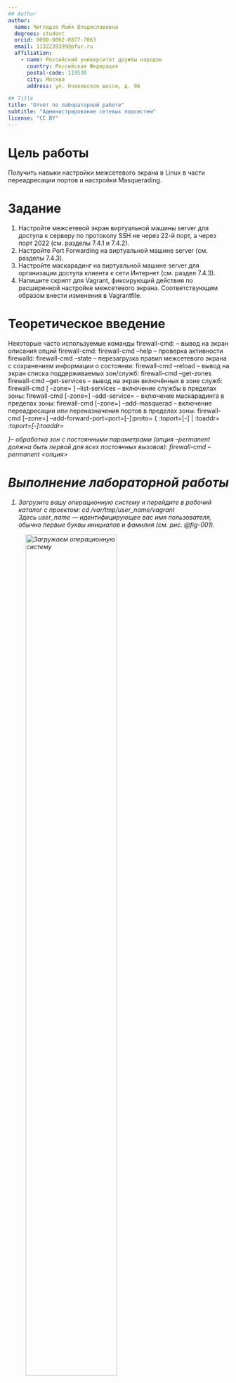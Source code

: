 ```yaml
---
## Author
author:
  name: Чигладзе Майя Владиславовна
  degrees: student
  orcid: 0000-0002-0877-7063
  email: 1132239399@pfur.ru
  affiliation:
    - name: Российский университет дружбы народов
      country: Российская Федерация
      postal-code: 119530
      city: Москва
      address: ул. Очаковское шоссе, д. 9А

## Title
title: "Отчёт по лабораторной работе"
subtitle: "Администрирование сетевых подсистем"
license: "CC BY"
---
```


# Цель работы

Получить навыки настройки межсетевого экрана в Linux в части переадресации
портов и настройки Masquerading.

# Задание

1. Настройте межсетевой экран виртуальной машины server для доступа к серверу
по протоколу SSH не через 22-й порт, а через порт 2022 (см. разделы 7.4.1 и 7.4.2).
2. Настройте Port Forwarding на виртуальной машине server (см. разделы 7.4.3).
4. Настройте маскарадинг на виртуальной машине server для организации доступа
клиента к сети Интернет (см. раздел 7.4.3).
4. Напишите скрипт для Vagrant, фиксирующий действия по расширенной настройке
межсетевого экрана. Соответствующим образом внести изменения в Vagrantfile.

# Теоретическое введение

Некоторые часто используемые команды firewall-cmd:
– вывод на экран описания опций firewall-cmd:
firewall-cmd --help
– проверка активности firewalld:
firewall-cmd --state
– перезагрузка правил межсетевого экрана с сохранением информации о состоянии:
firewall-cmd --reload
– вывод на экран списка поддерживаемых зон/служб:
firewall-cmd --get-zones
firewall-cmd --get-services
– вывод на экран включённых в зоне служб:
firewall-cmd [ --zone=<zone> ] --list-services
– включение службы в пределах зоны:
firewall-cmd [--zone=<zone>] --add-service=<service>
– включение маскарадинга в пределах зоны:
firewall-cmd [--zone=<zone>] --add-masquerad
– включение переадресации или переназначения портов в пределах зоны:
firewall-cmd [--zone=<zone>]
--add-forward-port=port=<port>[-<port>]:proto=<protocol> {
:toport=<port>[-<port>] | :toaddr=<address> |
:toport=<port>[-<port>]:toaddr=<address> }– обработка зон с постоянными параметрами (опция --permanent должна быть первой
для всех постоянных вызовов):
firewall-cmd --permanent <опция>

# Выполнение лабораторной работы

1. Загрузите вашу операционную систему и перейдите в рабочий каталог с проектом:
cd /var/tmp/user_name/vagrant  
Здесь user_name — идентифицирующее вас имя пользователя, обычно первые буквы
инициалов и фамилия (см. рис. @fig-001).

![Загружаем операционную систему](image/1.jpg){#fig-001 width=70%}

2. Запустите виртуальную машину server:
make server-up  
(или, если вы работаете под ОС Windows, то `vagrant up server`) (см. рис. @fig-002).

![Запускаем ВМ](image/2.jpg){#fig-002 width=70%}

3. На виртуальной машине server войдите под вашим пользователем и откройте терминал.
Перейдите в режим суперпользователя (см. рис. @fig-003).

![Входим в суперпользователя](image/3.jpg){#fig-003 width=70%}

4. На основе существующего файла описания службы ssh создайте файл с собственным описанием (см. рис. @fig-004).

![Создаем файл](image/4.jpg){#fig-004 width=70%}

5. Посмотрите содержимое файла службы:
cat /etc/firewalld/services/ssh-custom.xml ([рис. @fig-005]).

![Смотрим содержимое файла службы](image/5.jpg){#fig-005 width=70%}

Объяснение:
1.  XML-формат: Все файлы служб firewalld должны быть валидными XML-документами.
2.  Корневой элемент <service>: Каждый файл должен содержать один корневой элемент <service>.
3.  Обязательные и необязательные элементы: <short> и <description> являются рекомендуемыми, но не строго обязательными для функциональности. <port> (или <source-port>, <protocol>, <icmp-block>, <icmp-type>, <module>, <destination>) - это функциональные элементы, которые определяют, какой трафик разрешен.
4.  Атрибуты: Многие элементы (например, <port>) используют атрибуты для более детального определения параметров (например, protocol, port).
5.  Именование файлов: Имя файла XML (без расширения .xml) становится именем службы, которое используется в firewall-cmd (например, ssh-custom.xml определяет службу с именем ssh-custom).

6. Откройте файл описания службы на редактирование и замените порт 22 на новый
порт (2022):
<port protocol="tcp" port="2022"/>
В этом же файле скорректируйте описание службы для демонстрации, укажите, что
это модифицированный файл службы ([рис. @fig-006]).

![Открываем файл на редактирование](image/6.jpg){#fig-006 width=70%}

7. Просмотрите список доступных FirewallD служб:
firewall-cmd --get-services
Обратите внимание, что новая служба ещё не отображается в списке ([рис. @fig-007]).

![Смотрим список доступных служб](image/7.jpg){#fig-007 width=70%}

8. Перегрузите правила межсетевого экрана с сохранением информации о состоянии
и вновь выведите на экран список служб, а также список активных служб ([рис. @fig-008]).

![Перезагружаем правила межсетевого экрана](image/8.jpg){#fig-008 width=70%}

9. Добавьте новую службу в FirewallD и выведите на экран список активных служб  ([рис. @fig-009]).

![Добавляем новую службу](image/9.jpg){#fig-009 width=70%}

10. Если служба успешно добавлена в FirewallD, то перегрузите правила межсетевого
экрана с сохранением информации о состоянии ([рис. @fig-010]).

![Перезагружаем правила экрана](image/10.jpg){#fig-010 width=70%}

## Перенаправление портов

1. Организуйте на сервере переадресацию с порта 2022 на порт 22 ([рис. @fig-021]).

![Организовываем на сервере переадресацию с порта на порт](image/2.1.jpg){#fig-021 width=70%}

2. На клиенте попробуйте получить доступ по SSH к серверу через порт 2022:
ssh -p 2022 user@server.user.net
(вместо user укажите свой логин)([рис. @fig-032]).

![Пробуем получить доступ к ссш](image/3.2.jpg){#fig-032 width=70%}

## Настройка Port Forwarding и Masquerading

1. На сервере посмотрите, активирована ли в ядре системы возможность перенаправ-
ления IPv4-пакетов пакетов ([рис. @fig-031]).

![Активирована ли возможность управления](image/3.1.jpg){#fig-031 width=70%}

2. Включите перенаправление IPv4-пакетов на сервере ([рис. @fig-0322]).

![Включаем перенаправление пакетов](image/3.2.2.jpg){#fig-0322 width=70%}

3. Включите маскарадинг на сервере ([рис. @fig-033]).

![Включаем маскарадинг на сервере](image/3.3.jpg){#fig-033 width=70%}

4. На клиенте проверьте доступность выхода в Интернет ([рис. @fig-034]).

![Проверяем доступность выхода в интернет](image/3.4.jpg){#fig-034 width=70%}

## Внесение изменений в настройки внутреннего окружения виртуальной машины

1. На виртуальной машине server перейдите в каталог для внесения изменений
в настройки внутреннего окружения /vagrant/provision/server/, создайте в нём
каталог firewall, в который поместите в соответствующие подкаталоги конфигура-
ционные файлы FirewallD ([рис. @fig-041]).

![Вносим изменения во внутреннее окружение](image/4.1.jpg){#fig-041 width=70%}

2. В каталоге /vagrant/provision/server создайте файл firewall.sh:
Открыв его на редактирование, пропишите в нём следующий скрипт ([рис. @fig-042]).

![Пишем скрипт](image/42.jpg){#fig-042 width=70%}

3. restorecon -vR /etc
Для отработки созданного скрипта во время загрузки виртуальной машины server
в конфигурационном файле Vagrantfile необходимо добавить в разделе конфигу-
рации для сервера ([рис. @fig-0422]).

![Изменяем вагрантфайл](image/4.2.2.jpg){#fig-0422 width=70%}

# Выводы

В ходе лабораторной работы я получила навыки настройки межсетевого экрана в Linux в части переадресации
портов и настройки Masquerading.

# Список литературы{.unnumbered}

1. NAT: вопросы и ответы. — URL: https://www.cisco.com/cisco/web/support/RU/9/
92/92029_nat-faq.html (дата обр. 13.09.2025).
2. Динамический брандмауэр с использованием FirewallD. — URL: https : / /
fedoraproject.org/wiki/FirewallD/ru (дата обр. 13.09.2025).
3. Одом У. Официальное руководство Cisco по подготовке к сертификационным эк-
заменам CCENT/CCNA ICND1 100-101. — М.: Вильямс, 2017. — 912 с. — (Cisco Press
Core Series).
4. Часто задаваемые вопросы по технологии NAT / Сайт поддержки продуктов и тех-
нологий компании Cisco. — URL: https://www.cisco.com/c/ru_ru/support/docs/ip/
network-address-translation-nat/26704-nat-faq-00.html (дата обр. 13.09.2025).

::: {#refs}
:::
